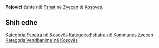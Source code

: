 {{Fshat në Kosovës
 | Emri                = Pejovići
| srp_N_name = Pejovići
| srp_N_FULL_NAME_RO = Pejovići
| srp_N_FULL_NAME_ND_RO = Pejovici
| srp_N_SORT_NAME_RG = PEJOVICI
| srp_N_FULL_NAME_RG = Pejovići
| srp_N_FULL_NAME_ND_RG = Pejovici

 | Emri (Rasa dhanore) = 
 | Figura              = 
 | Shteti              = Kosovo
 | Komuna              = Zveçan
 | Kodi postar         = 
 | Sipërfaqja          = 

 | Popullsia           = 

 | Regj. i popullsisë  = 
 | Dend. e popullsisë  = 
 | Faqja zyrtare       = 
 <!--- Koordinatat ----> 
 | Gjerësia            = 43.0275
 | Gjatësia            = 20.753333
 | Lartësia            = 
}}
'''Pejovići''' është një [[Fshat]] në [[Zveçan]] të [[Kosovës]].

<!-- == Gjeografia == -->
<!-- == Historia == -->
<!-- == Demografia == -->
== Shih edhe ==
{{Komuna Zveçan}}
{{Kosovo-Administrata-Cung}}

[[Kategoria:Fshatra në Kosovës]]
[[Kategoria:Fshatra në Kommunes Zveçan]]
[[Kategoria:Vendbanime në Kosovës]]
